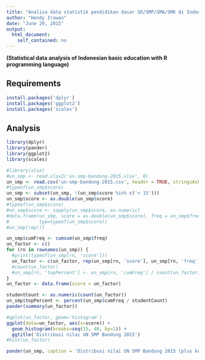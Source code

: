 ```yaml
---
title: "Analisa data statistik pendidikan dasar SD/SMP/SMA/SMK di Indonesia dengan bahasa pemrograman R"
author: "Hendy Irawan"
date: "June 29, 2015"
output:
  html_document:
    self_contained: no
---
```


**(Statistical data analysis of Indonesian basic education with R programming language)**

## Requirements

```r
install.packages('dplyr')
install.packages('ggplot2')
install.packages('scales')
```

## Analysis

```r
library(dplyr)
library(pander)
library(ggplot2)
library(scales)
```

```r
#library(xlsx)
#un_smp <- read.xlsx2('un-smp-bandung-2015.xlsx', 0)
un_smp <- read.csv('un-smp-bandung-2015.csv', header = TRUE, stringsAsFactors = FALSE)
#typeof(un_smp$score)
un_smp <- subset(un_smp, !(un_smp$score %in% c('< 15')))
un_smp$score <- as.double(un_smp$score)
#typeof(un_smp$score)
#un_smp$score <- sapply(un_smp$score, as.numeric)
#data.frame(un_smp, score = as.double(un_smp$score), freq = un_smp$freq,
#           typ=typeof(un_smp$score))
#un_smp[rep()]

un_smp$cumFreq <- cumsum(un_smp$freq)
un_factor <- c()
for (rn in rownames(un_smp)) {
  #print(typeof(un_smp[rn, 'score']))
  un_factor <- c(un_factor, rep(un_smp[rn, 'score'], un_smp[rn, 'freq']))
  #count(un_factor)
  #un_smp[rn, 'topPercent'] <- un_smp[rn, 'cumFreq'] / count(un_factor)
}
un_factor <- data.frame(score = un_factor)

studentCount <- as.numeric(count(un_factor))
un_smp$topPercent <- percent(un_smp$cumFreq / studentCount)
pander(summary(un_factor))

#qplot(un_factor, geom='histogram')
ggplot(data=un_factor, aes(x=score)) + 
  geom_histogram(breaks=seq(15, 40, by=1)) + 
  ggtitle('Distribusi nilai UN SMP Bandung 2015')
#hist(un_factor)

pander(un_smp, caption = 'Distribusi nilai UN SMP Bandung 2015 (plus kumulatif)')
```
